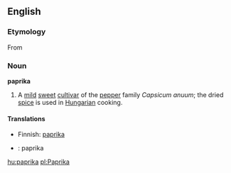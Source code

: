{{wikipedia}}
==English==
=== Etymology ===
{{etystub}}
From {{Hung.}} [[]]
===Noun===
'''paprika'''
#A [[mild]] [[sweet]] [[cultivar]] of the [[pepper]] family ''Capsicum anuum''; the dried [[spice]] is used in [[Hungarian]] cooking.

====Translations====
*Finnish: [[paprika]]
*{{sv}}: paprika

[[hu:paprika]]
[[pl:Paprika]]